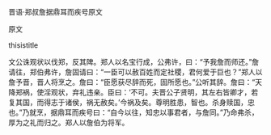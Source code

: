 


晋语·郑叔詹据鼎耳而疾号原文

原文

thisistitle

文公诛观状以伐郑，反其陴。郑人以名宝行成，公弗许，曰：“予我詹而师还。”詹请往，郑伯弗许，詹固请曰：“一臣可以赦百姓而定社稷，君何爱于巨也？”郑人以詹予晋，晋人将烹之。詹曰：“臣愿获尽辞而死，固所愿也。”公听其辞。詹曰：“天降郑祸，使淫观状，弃礼违亲。臣曰：‘不可。夫晋公子贤明，其左右皆卿才，若复其国，而得志于诸侯，祸无赦矣。’今祸及矣。尊明胜患，智也。杀身赎国，忠也。”乃就烹，据鼎耳而疾号曰：“自今以往，知忠以事君者，与詹同。”乃命弗杀，厚为之礼而归之。郑人以詹伯为将军。

